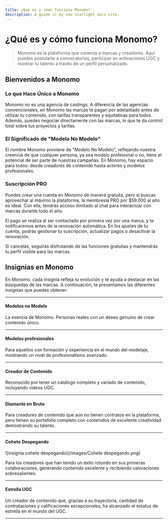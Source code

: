 ```yaml
---
title: ¿Qué es y cómo funciona Monomo?
description: A guide in my new Starlight docs site.
---
```


# ¿Qué es y cómo funciona Monomo?

> Monomo es la plataforma que conecta a marcas y creadores. Aquí puedes postularte a convocatorias, participar en activaciones UGC y mostrar tu talento a través de un perfil personalizado.
> 

## Bienvenidos a Monomo

### **Lo que Hace Único a Monomo**

Monomo no es una agencia de castings. A diferencia de las agencias convencionales, en Monomo las marcas te pagan por adelantado antes de utilizar tu contenido, con tarifas transparentes y equitativas para todos. Además, puedes negociar directamente con las marcas, lo que te da control total sobre tus proyectos y tarifas.

### **El Significado de "Modelo No Modelo"**

El nombre Monomo proviene de "Modelo No Modelo", reflejando nuestra creencia de que cualquier persona, ya sea modelo profesional o no, tiene el potencial de ser parte de nuestras campañas. En Monomo, hay espacio para todos: desde creadores de contenido hasta actores y modelos profesionales.

### **Suscripción PRO**

Puedes crear una cuenta en Monomo de manera gratuita, pero si buscas aprovechar al máximo la plataforma, la membresía PRO por $59.000 al año es ideal. Con ella, tendrás acceso ilimitado al chat para interactuar con marcas durante todo el año.

El pago se realiza al ser contactado por primera vez por una marca, y te notificaremos antes de la renovación automática. En los ajustes de tu cuenta, podrás gestionar tu suscripción, actualizar pagos o desactivar la renovación.

Si cancelas, seguirás disfrutando de las funciones gratuitas y mantendrás tu perfil visible para las marcas.

## Insignias en Monomo

En Monomo, cada insignia refleja tu evolución y te ayuda a destacar en las búsquedas de las marcas. A continuación, te presentamos las diferentes insignias que puedes obtener:

---

#### Modelos no Modelo



La esencia de Monomo. Personas reales con un deseo genuino de crear contenido único.

---

#### Modelos profesionales

Para aquellos con formación y experiencia en el mundo del modelaje, mostrando un nivel de profesionalismo avanzado.

---

#### Creador de Contenido

Reconocido por tener un catálogo completo y variado de contenido, incluyendo videos UGC.

---

#### Diamante en Bruto

Para creadores de contenido que aún no tienen contratos en la plataforma, pero tienen su portafolio completo con contenidos de excelente creatividad demostrando su talento.

---

#### Cohete Despegando
![insignia cohete despegando](/images/Cohete despegando.png)


Para los creadores que han tenido un éxito rotundo en sus primeras colaboraciones, generando contenido excelente y recibiendo valoraciones sobresalientes.

---

#### Estrella UGC

Un creador de contenido que, gracias a su trayectoria, cantidad de contrataciones y calificaciones excepcionales, ha alcanzado el estatus de estrella en el mundo del UGC.

---
